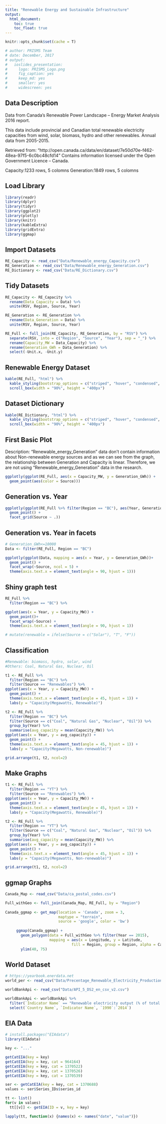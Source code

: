 ```yaml
---
title: "Renewable Energy and Sustainable Infrastructure"
output: 
  html_document:
    toc: true
    toc_float: true
---
```


```r
knitr::opts_chunk$set(cache = T)

# author: PRISMS Team
# date: December, 2017
# output:
#   ioslides_presentation: 
#     logo: PRISMS_Logo.png
#     fig_caption: yes
#     keep_md: yes
#     smaller: yes
#     widescreen: yes
```

## Data Description
Data from Canada’s Renewable Power Landscape – Energy Market Analysis 2016 report.

This data include provincial and Canadian total renewable electricity capacities from wind, solar, biomass, hydro and other renewables. Annual data from 2005-2015.

Retrieved from: "http://open.canada.ca/data/en/dataset/7e50d70e-f462-48ea-97f5-6c0bc48cfd14" Contains information licensed under the Open Government Licence – Canada.

Capacity:1233 rows, 5 colomns 
Generation:1849 rows, 5 colomns

## Load Library
```r
library(readr)
library(dplyr)
library(tidyr)
library(ggplot2)
library(plotly)
library(knitr)
library(kableExtra)
library(gridExtra)
library(ggmap)
```

## Import Datasets
```r
RE_Capacity <- read_csv("Data/Renewable_energy_Capacity.csv")
RE_Generation <- read_csv("Data/Renewable_energy_Generation.csv")
RE_Dictionary <- read_csv("Data/RE_Dictionary.csv")
```

## Tidy Datasets
```r
RE_Capacity <- RE_Capacity %>%
  rename(Data_Capacity = Data) %>%
  unite(RSV, Region, Source, Year)

RE_Generation <- RE_Generation %>%
  rename(Data_Generation = Data) %>%
  unite(RSV, Region, Source, Year)

RE_Full <- full_join(RE_Capacity, RE_Generation, by = "RSV") %>%
  separate(RSV, into = c("Region", "Source", "Year"), sep = "_") %>%
  rename(Capacity_MW = Data_Capacity) %>%
  rename(Generation_GWh = Data_Generation) %>%
  select(-Unit.x, -Unit.y)
```

## Renewable Energy Dataset
```r
kable(RE_Full, "html") %>%
  kable_styling(bootstrap_options = c("striped", "hover", "condensed", "responsive")) %>%
  scroll_box(width = "90%", height = "400px")
```

## Dataset Dictionary

```r
kable(RE_Dictionary, "html") %>%
  kable_styling(bootstrap_options = c("striped", "hover", "condensed", "responsive")) %>%
  scroll_box(width = "90%", height = "400px")
```

## First Basic Plot 

Description:
"Renewable_energy_Generation" data don't contain information about Non-renewable energy sources and as we can see from the graph, the relationship between Generation and Capacity is linear. Therefore, we are not using "Renewable_energy_Generation" data in the research.

```r
ggplotly(ggplot(RE_Full, aes(x = Capacity_MW, y = Generation_GWh)) +
  geom_point(aes(color = Source)))
```

## Generation vs. Year


```r
ggplotly(ggplot(RE_Full %>% filter(Region == "BC"), aes(Year, Generation_GWh)) +
  geom_point() +
  facet_grid(Source ~ .))
```

## Generation vs. Year in facets
```r
# Generation_GWh<=10000
Data <- filter(RE_Full, Region == "BC") 

ggplotly(ggplot(Data, mapping = aes(x = Year, y = Generation_GWh))+
  geom_point() +
  facet_wrap(~Source, ncol = 5) +
  theme(axis.text.x = element_text(angle = 90, hjust = 1)))
```

## Shiny graph test
```r
RE_Full %>%
  filter(Region == "BC") %>%

ggplot(aes(x = Year, y = Capacity_MW)) +
  geom_point()+
  facet_wrap(~Source) +
  theme(axis.text.x = element_text(angle = 90, hjust = 1))

# mutate(renewable = ifelse(Source = c("Solar"), "T", "F"))
```

## Classification
```r
#Renewable: biomass, hydro, solar, wind
#Others: Coal, Natural Gas, Nuclear, Oil

t1 <- RE_Full %>%
  filter(Region == "BC") %>%
  filter(Source == "Renewables") %>%
ggplot(aes(x = Year, y = Capacity_MW)) +
  geom_point() +
  theme(axis.text.x = element_text(angle = 45, hjust = 1)) +
  labs(y = "Capacity(Megawatts, Renewable)")

t2 <- RE_Full %>%
  filter(Region == "BC") %>%
  filter(Source == c("Coal", "Natural Gas", "Nuclear", "Oil")) %>%
  group_by(Year) %>%
  summarise(avg_capacity = mean(Capacity_MW)) %>%
ggplot(aes(x = Year, y = avg_capacity)) +
  geom_point() +
  theme(axis.text.x = element_text(angle = 45, hjust = 1)) +
  labs(y = "Capacity(Megawatts, Non-renewable)")

grid.arrange(t1, t2, ncol=2)
```

## Make Graphs
```r
t1 <- RE_Full %>%
  filter(Region == "YT") %>%
  filter(Source == "Renewables") %>%
ggplot(aes(x = Year, y = Capacity_MW)) +
  geom_point() +
  theme(axis.text.x = element_text(angle = 45, hjust = 1)) +
  labs(y = "Capacity(Megawatts, Renewable)")

t2 <- RE_Full %>%
  filter(Region == "YT") %>%
  filter(Source == c("Coal", "Natural Gas", "Nuclear", "Oil")) %>%
  group_by(Year) %>%
  summarise(avg_capacity = mean(Capacity_MW)) %>%
ggplot(aes(x = Year, y = avg_capacity)) +
  geom_point() +
  theme(axis.text.x = element_text(angle = 45, hjust = 1)) +
  labs(y = "Capacity(Megawatts, Non-renewable)")

grid.arrange(t1, t2, ncol=2)
```

## ggmap Graphs
```r
Canada_Map <- read_csv("Data/ca_postal_codes.csv")

Full_withGeo <- full_join(Canada_Map, RE_Full, by = "Region")
     
Canada_ggmap <- get_map(location = 'Canada', zoom = 3, 
                        maptype = "terrain",
                        source = 'google', color = 'bw')
     
     ggmap(Canada_ggmap) +
       geom_polygon(data = Full_withGeo %>% filter(Year == 2015), 
                    mapping = aes(x = Longitude, y = Latitude, 
                              fill = Region, group = Region, alpha = Capacity_MW)) +
       ylim(40, 75)
```

## World Dataset
```r
# https://yearbook.enerdata.net 
world_per <- read_csv("Data/Precentage_Renewable_Electricity_Production.csv")

worldBankApi <- read_csv("Data/API_5_DS2_en_csv_v2.csv")

worldBankApi <- worldBankApi %>%
  filter(`Indicator Name` == "Renewable electricity output (% of total electricity output)") %>%
  select(`Country Name`, `Indicator Name`, `1990`:`2014`)
```

## EIA Data
```r
# install.packages("EIAdata")
library(EIAdata)

key <- "..."

getCatEIA(key = key)
getCatEIA(key = key, cat = 964164)
getCatEIA(key = key, cat = 1370522)
getCatEIA(key = key, cat = 1370526)
getCatEIA(key = key, cat = 1370539)

ser <- getCatEIA(key = key, cat = 1370688)
values <- ser$Series_IDs$series_id

tt <- list()
for(v in values)
  tt[[v]] <- getEIA(ID = v, key = key)

lapply(tt, function(x) {names(x) <- names("date", "value")})
```

